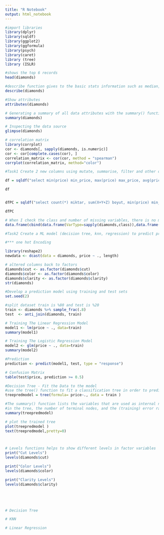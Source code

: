 ```yaml
---
title: "R Notebook"
output: html_notebook
---
```



```r
#import libraries
library(dplyr)
library(sqldf)
library(ggplot2)
library(ggformula)
library(psych)
library(caret)
library (tree)
library (ISLR)
```


```r
#shows the top 6 records
head(diamonds)

#describe function gives to the basic stats information such as median,mean, min,max
describe(diamonds)

#Show attributes  
attributes(diamonds)

# Generating a summary of all data attributes with the summary() function
summary(diamonds)

# Inspecting the data source
glimpse(diamonds)

# correlation matrix
library(corrplot)
cor <- diamonds[, sapply(diamonds, is.numeric)]
cor <- cor[complete.cases(cor), ]
correlation_matrix <- cor(cor, method = "spearman")
corrplot(correlation_matrix, method="color")
```

```r
#Task1 Create 2 new columns using mutate, summarise, filter and other dplyr functions

df = sqldf("select min(price) min_price, max(price) max_price, avg(price) avg_price, cut,color,clarity,depth,carat from diamonds group by cut,color,clarity,depth,carat")

df


dfPC = sqldf("select count(*) miktar, sum(X+Y+Z) boyut, min(price) min_price, max(price) max_price, avg(price) avg_price,carat from diamonds group by carat")

dfPC

# When I check the class and number of missing variables, there is no missing values. Data is pretty neat. There are however, a few factor variables.
data.frame(cbind(data.frame(VarType=sapply(diamonds,class)),data.frame(Total_Missing=sapply(diamonds,function(x){sum(is.na(x))}))))

```

```r
#Task2 Create a ML model (decision tree, knn, regression) to predict price of diamond

#*** one hot Encoding

library(reshape2)
newdata <- dcast(data = diamonds, price ~ ., length)

# altered columns back to factors
diamonds$cut <- as.factor(diamonds$cut)
diamonds$color <- as.factor(diamonds$color)
diamonds$clarity <- as.factor(diamonds$clarity)
str(diamonds)

#Develop a prediction model using training and test sets 
set.seed(2)

#split dataset train is %80 and test is %20
train <- diamonds %>% sample_frac(.8)
test  <- anti_join(diamonds, train)

# Training The Linear Regression Model
model1 <- lm(price ~ ., data=train)
summary(model1)

# Training The Logistic Regression Model
model2 <- glm(price ~ ., data=train)
summary(model2)

#Prediction
prediction <- predict(model1, test, type = "response")

# Confusion Matrix
table(test$price, prediction >= 0.5)

#Decision Tree - Fit the Data to the model
#use the tree() function to fit a classification tree in order to predict tree() High using all variables but Sales. 
treepredmodel = tree(formula= price~., data = train )

#The summary() function lists the variables that are used as internal nodes
#in the tree, the number of terminal nodes, and the (training) error rate.
summary(treepredmodel)

# plot the trained tree 
plot(treepredmodel )
text(treepredmodel,pretty=0)



```

```r


```


```r










# Levels functions helps to show different levels in factor variables
print("Cut Levels")
levels(diamonds$cut)

print("Color Levels")
levels(diamonds$color)

print("Clarity Levels")
levels(diamonds$clarity)





# Decision Tree

# KNN

# Linear Regression

```

